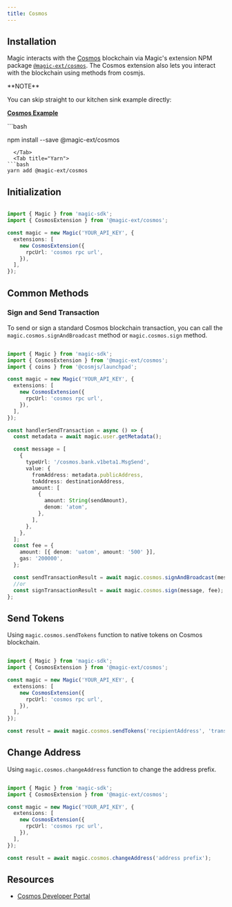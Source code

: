 ---
title: Cosmos
---

## Installation

Magic interacts with the [Cosmos](https://cosmos.network/) blockchain via Magic's extension NPM package [`@magic-ext/cosmos`](https://www.npmjs.com/package/@magic-ext/cosmos). The Cosmos extension also lets you interact with the blockchain using methods from cosmjs.

<Note>
**NOTE**

You can skip straight to our kitchen sink example directly:

[**Cosmos Example**](https://go.magic.link/example-cosmos)
</Note>

<Tabs>
  <Tab title="NPM">
```bash

npm install --save @magic-ext/cosmos
```
  </Tab>
  <Tab title="Yarn">
```bash
yarn add @magic-ext/cosmos
```
  </Tab>
</Tabs>

## Initialization

```TypeScript Typescript

import { Magic } from 'magic-sdk';
import { CosmosExtension } from '@magic-ext/cosmos';

const magic = new Magic('YOUR_API_KEY', {
  extensions: [
    new CosmosExtension({
      rpcUrl: 'cosmos rpc url',
    }),
  ],
});
```


## Common Methods

### Sign and Send Transaction

To send or sign a standard Cosmos blockchain transaction, you can call the `magic.cosmos.signAndBroadcast` method or `magic.cosmos.sign` method.

```TypeScript Typescript

import { Magic } from 'magic-sdk';
import { CosmosExtension } from '@magic-ext/cosmos';
import { coins } from '@cosmjs/launchpad';

const magic = new Magic('YOUR_API_KEY', {
  extensions: [
    new CosmosExtension({
      rpcUrl: 'cosmos rpc url',
    }),
  ],
});

const handlerSendTransaction = async () => {
  const metadata = await magic.user.getMetadata();

  const message = [
    {
      typeUrl: '/cosmos.bank.v1beta1.MsgSend',
      value: {
        fromAddress: metadata.publicAddress,
        toAddress: destinationAddress,
        amount: [
          {
            amount: String(sendAmount),
            denom: 'atom',
          },
        ],
      },
    },
  ];
  const fee = {
    amount: [{ denom: 'uatom', amount: '500' }],
    gas: '200000',
  };

  const sendTransactionResult = await magic.cosmos.signAndBroadcast(message, fee);
  //or
  const signTransactionResult = await magic.cosmos.sign(message, fee);
};
```

## Send Tokens

Using `magic.cosmos.sendTokens` function to native tokens on Cosmos blockchain.

```TypeScript Typescript

import { Magic } from 'magic-sdk';
import { CosmosExtension } from '@magic-ext/cosmos';

const magic = new Magic('YOUR_API_KEY', {
  extensions: [
    new CosmosExtension({
      rpcUrl: 'cosmos rpc url',
    }),
  ],
});

const result = await magic.cosmos.sendTokens('recipientAddress', 'transferAmount', 'denom', 'memo');

```

## Change Address

Using `magic.cosmos.changeAddress` function to change the address prefix.

```TypeScript Typescript

import { Magic } from 'magic-sdk';
import { CosmosExtension } from '@magic-ext/cosmos';

const magic = new Magic('YOUR_API_KEY', {
  extensions: [
    new CosmosExtension({
      rpcUrl: 'cosmos rpc url',
    }),
  ],
});

const result = await magic.cosmos.changeAddress('address prefix');
```
## Resources

* [Cosmos Developer Portal](https://tutorials.cosmos.network)
